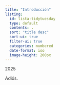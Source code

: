 ```yaml
---
title: "Introducción"
listing:
  id: lista-tidytuesday
  type: default
  contents: .
  sort: "title desc"
  sort-ui: true
  filter-ui: true
  categories: numbered
  date-format: iso
  image-height: 200px
---
```


2025

::: {#lista-tidytuesday}
:::

Adiós.

